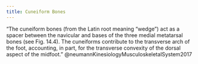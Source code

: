 ```yaml
---
title: Cuneiform Bones
---
```


"The cuneiform bones (from the Latin root meaning “wedge”) act as a spacer between the navicular and bases of the three medial metatarsal bones (see Fig. 14.4). The cuneiforms contribute to the transverse arch of the foot, accounting, in part, for the transverse convexity of the dorsal aspect of the midfoot." @neumannKinesiologyMusculoskeletalSystem2017